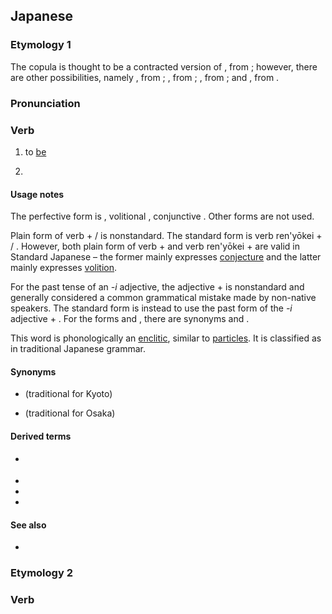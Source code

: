 ==Japanese==

===Etymology 1===
The copula {{m|ja|です|tr=desu}} is thought to be a contracted version of {{m|ja|である|であります|tr=de arimasu}}, from {{compound|ja|だ|alt1=で|tr1=de|ある|alt2=あります|tr2=arimasu|nocat=1}}; however, there are other possibilities, namely {{m|ja|でござる|でございます|tr=de gozaimasu}}, from {{compound|ja|だ|alt1=で|tr1=de|ござる|alt2=ございます|tr2=gozaimasu|nocat=1}}; {{m|ja|でする|tr=de suru}}, from {{compound|ja|だ|alt1=で|tr1=de|する|tr2=suru|nocat=1}}; {{m|ja|でおわす|tr=de owasu}}, from {{compound|ja|だ|alt1=で|tr1=de|おわす|tr2=owasu|nocat=1}}; and {{m|ja|でそうろう|tr=de sourou}}, from {{compound|ja|だ|alt1=で|tr1=de|そうろう|tr2=sourou|nocat=1}}.

===Pronunciation===
{{ja-pron|acc=1|dev=2}}

===Verb===
{{ja-verb form}}

# {{n-g|Polite form of {{ja-r|だ}}, after uninflecting parts of speech:}} to [[be]]
#: {{ja-usex|これは私のパソコン'''です'''。|これ は わたし の パソコン '''です'''。|This '''is''' my PC.}}
#: {{ja-usex|昨日はいい天気'''でした'''。|きのう は い.い てんき '''でした'''。|It '''was''' good weather yesterday.}}
#: {{ja-usex|このパスポートはあなたの'''です'''か。|この パスポート は あなた の '''です''' か。|'''Is''' this passport yours?}}
# {{n-g|After the plain past or nonpast form of ''-i'' adjectives (or nonstandardly verbs), to form the polite ending.}}
#: {{ja-usex|とても美しい'''です'''。|とても うつくし.い '''です'''。|It '''is''' very beautiful.}}
#: {{ja-usex|とてもおいしかった'''です'''。|とても おいしかった '''です'''。|It '''was''' very delicious.}}
#: {{ja-usex|私も行きたい'''です'''。|わたし も いきたい '''です'''。|I want to go too.}}

====Usage notes====
The perfective form is {{ja-r|でした}}, volitional {{ja-r|でしょう}}, conjunctive {{ja-r|でして}}. Other forms are not used.

Plain form of verb + {{ja-r|です}} / {{ja-r|でした}} is nonstandard. The standard form is verb ren'yōkei + {{ja-r|-ます}} / {{ja-r|-ました}}. However, both plain form of verb + {{ja-r|でしょう}} and verb ren'yōkei + {{ja-r|-ましょう}} are valid in Standard Japanese – the former mainly expresses [[conjecture]] and the latter mainly expresses [[volition]].

For the past tense of an ''-i'' adjective, the adjective + {{ja-r|でした}} is nonstandard and generally considered a common grammatical mistake made by non-native speakers. The standard form is instead to use the past form of the ''-i'' adjective + {{ja-r|です}}. For the forms {{ja-r|[[ない]] [[です]]}} and {{ja-r|[[なかった]] [[です]]}}, there are synonyms {{ja-r|ありません}} and {{ja-r|[[ありません]] [[でした]]}}.

This word is phonologically an [[enclitic]], similar to [[particle]]s. It is classified as {{m|ja|助動詞|tr=jodōshi||auxiliary verb}} in traditional Japanese grammar.

====Synonyms====
* {{l|ja|どす}} (traditional for Kyoto)
* {{l|ja|だす}} (traditional for Osaka)

====Derived terms====
* {{qualifier|informal}} {{ja-r|っす}}
* {{ja-r|です体|です たい}}
* {{ja-r|ですます体|です-ます たい}}
* {{ja-r|ですます調|です-ます ちょう}}

====See also====
* {{ja-r|ます}}

{{Japanese basic inflections}}

===Etymology 2===

===Verb===
{{ja-see|で候}}